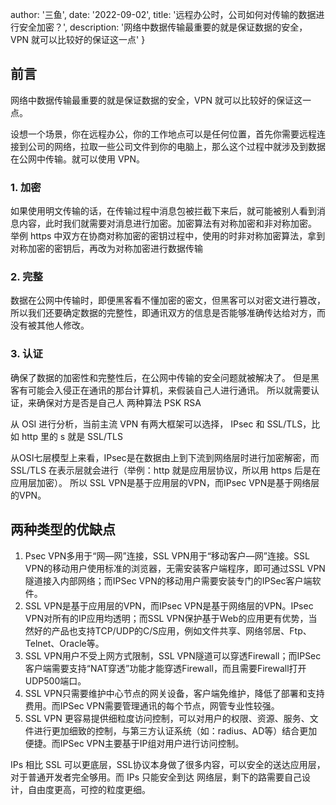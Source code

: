 
  author: '三鱼',
  date: '2022-09-02',
  title: '远程办公时，公司如何对传输的数据进行安全加密？',
  description:
    '网络中数据传输最重要的就是保证数据的安全，VPN 就可以比较好的保证这一点'
}



## 前言
网络中数据传输最重要的就是保证数据的安全，VPN 就可以比较好的保证这一点。

设想一个场景，你在远程办公，你的工作地点可以是任何位置，首先你需要远程连接到公司的网络，拉取一些公司文件到你的电脑上，那么这个过程中就涉及到数据在公网中传输。就可以使用 VPN。

### 1. 加密
如果使用明文传输的话，在传输过程中消息包被拦截下来后，就可能被别人看到消息内容，此时我们就需要对消息进行加密。加密算法有对称加密和非对称加密。
举例 https 中双方在协商对称加密的密钥过程中，使用的时非对称加密算法，拿到对称加密的密钥后，再改为对称加密进行数据传输
### 2. 完整
数据在公网中传输时，即便黑客看不懂加密的密文，但黑客可以对密文进行篡改，所以我们还要确定数据的完整性，即通讯双方的信息是否能够准确传达给对方，而没有被其他人修改。
### 3. 认证
确保了数据的加密性和完整性后，在公网中传输的安全问题就被解决了。
但是黑客有可能会入侵正在通讯的那台计算机，来假装自己人进行通讯。
所以就需要认证，来确保对方是否是自己人
两种算法 PSK RSA

从 OSI 进行分析，当前主流 VPN 有两大框架可以选择， IPsec 和 SSL/TLS，比如 http 里的 s 就是 SSL/TLS

从OSI七层模型上来看，IPsec是在数据由上到下流到网络层时进行加密解密，而 SSL/TLS 在表示层就会进行（举例：http 就是应用层协议，所以用 https 后是在应用层加密）。
所以 SSL VPN是基于应用层的VPN，而IPsec VPN是基于网络层的VPN。

## 两种类型的优缺点

  1. Psec VPN多用于“网—网”连接，SSL VPN用于“移动客户—网”连接。SSL VPN的移动用户使用标准的浏览器，无需安装客户端程序，即可通过SSL VPN隧道接入内部网络；而IPSec VPN的移动用户需要安装专门的IPSec客户端软件。
  2. SSL VPN是基于应用层的VPN，而IPsec VPN是基于网络层的VPN。IPsec VPN对所有的IP应用均透明；而SSL VPN保护基于Web的应用更有优势，当然好的产品也支持TCP/UDP的C/S应用，例如文件共享、网络邻居、Ftp、Telnet、Oracle等。
  3. SSL VPN用户不受上网方式限制，SSL VPN隧道可以穿透Firewall；而IPSec客户端需要支持“NAT穿透”功能才能穿透Firewall，而且需要Firewall打开UDP500端口。
  4. SSL VPN只需要维护中心节点的网关设备，客户端免维护，降低了部署和支持费用。而IPSec VPN需要管理通讯的每个节点，网管专业性较强。
  5. SSL VPN 更容易提供细粒度访问控制，可以对用户的权限、资源、服务、文件进行更加细致的控制，与第三方认证系统（如：radius、AD等）结合更加便捷。而IPSec VPN主要基于IP组对用户进行访问控制。

IPs 相比 SSL 可以更底层，SSL协议本身做了很多内容，可以安全的送达应用层，对于普通开发者完全够用。而 IPs 只能安全到达 网络层，剩下的路需要自己设计，自由度更高，可控的粒度更细。
